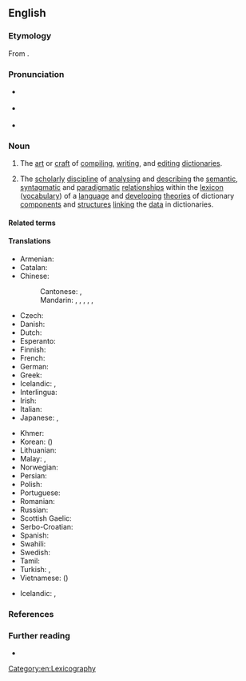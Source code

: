 ==English==
{{was wotd|2020|July|26}}

===Etymology===
{{PIE root|en|leǵ|gerbʰ}}
From {{confix|en|lexico|t1=''prefix meaning ‘speech; words’''|graphy|t2=''suffix meaning ‘something written about a specified subject’''}}.

===Pronunciation===
* {{a|RP}} {{IPA|en|/ˌlɛksɪˈkɒɡɹəfi/}}
* {{a|GA}} {{IPA|en|/ˌlɛksɪˈkɑɡɹəfi/|/-sə-/}}
* {{hyphenation|en|le|xi|co|gra|phy}}

===Noun===
{{en-noun|~|lexicographies}}

# The [[art]] or [[craft#Noun|craft]] of [[compile|compiling]], [[write|writing]], and [[edit#Verb|editing]] [[dictionary|dictionaries]].
# {{lb|en|linguistics}} The [[scholarly]] [[discipline#Noun|discipline]] of [[analyse|analysing]] and [[describe|describing]] the [[semantic]], [[syntagmatic]] and [[paradigmatic]] [[relationship]]s within the [[lexicon]] ([[vocabulary]]) of a [[language]] and [[develop]]ing [[theory|theories]] of dictionary [[component]]s and [[structure#Noun|structures]] [[link#Verb|linking]] the [[data]] in dictionaries.

====Related terms====
{{col3|en|lexicographer|lexicographic|lexicographical|lexicographically|lexicological|lexicology|lexicon}}

====Translations====
{{trans-top|art or craft of compiling, writing, and editing dictionaries}}
* Armenian: {{t+|hy|բառարանագրություն}}
* Catalan: {{t+|ca|lexicografia|f}}
* Chinese:
*: Cantonese: {{t|yue|詞典學}}, {{t|yue|词典学|tr=ci4 din2 hok6}}
*: Mandarin: {{t+|cmn|詞典學}}, {{t+|cmn|词典学|tr=cídiǎnxué}}, {{t+|cmn|辭書學}}, {{t+|cmn|辞书学|tr=císhūxué}}, {{t|cmn|詞典編輯}}, {{t|cmn|词典编辑|tr=cídiǎn biānjí}}
* Czech: {{t+|cs|lexikografie|f}}
* Danish: {{t|da|leksikografi}}
* Dutch: {{t+|nl|lexicografie|f}}
* Esperanto: {{t|eo|leksikografio}}
* Finnish: {{t+|fi|leksikografia}}
* French: {{t+|fr|lexicographie|f}}
* German: {{t+|de|Lexikographie|f}}
* Greek: {{t+|el|λεξικογραφία|f}}
* Icelandic: {{t|is|orðabókargerð|f}}, {{t|is|orðabókagerð|f}}
* Interlingua: {{t|ia|lexicographia}}
* Irish: {{t|ga|foclóireacht|f}}
* Italian: {{t+|it|lessicografia|f}}
* Japanese: {{t|ja|辞書編集|tr=じしょへんしゅう, jisho henshū}}, {{t|ja|辞書学|tr=じしょがく, jishogaku}}
{{trans-mid}}
* Khmer: {{t+|km|វចនលេខន៍|tr=vaj ja nak lek|sc=Khmr}}
* Korean: {{t+|ko|사전학}} ({{t|ko|詞典學}})
* Lithuanian: {{t|lt|leksikografija|f}}
* Malay: {{t|ms|perkamusan}}, {{t|ms|leksikografi}}
* Norwegian: {{t+|no|leksikografi}}
* Persian: {{t|fa|فرهنگ‌نویسی|tr=farhang-nevisi}}
* Polish: {{t+|pl|leksykografia|f}}
* Portuguese: {{t+|pt|lexicografia|f}}
* Romanian: {{t+|ro|lexicografie|f}}
* Russian: {{t+|ru|лексикогра́фия|f}}
* Scottish Gaelic: {{t|gd|faclaireachd|f}}
* Serbo-Croatian: {{t+|sh|leksikografija|f}}
* Spanish: {{t+|es|lexicografía|f}}
* Swahili: {{t|sw|leksikografia}}
* Swedish: {{t+|sv|lexikografi}}
* Tamil: {{t+|ta|பேரகரமுதலி|sc=Taml}}
* Turkish: {{t+|tr|sözlükbilim}}, {{t+|tr|sözlükçülük}}
* Vietnamese: {{t+|vi|từ điển học}} ({{t|vi|詞典學}})
{{trans-bottom}}

{{trans-top|scholarly discipline of analyzing and describing lexical relationships and developing dictionary structures}}
* Icelandic: {{t|is|orðabókafræði|f}}, {{t|is|orðabókarfræði|f}}
{{trans-mid}}
{{trans-bottom}}

===References===
<references />

===Further reading===
* {{pedia}}

[[Category:en:Lexicography]]